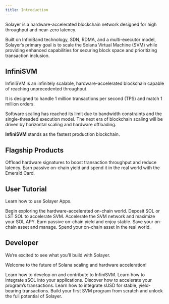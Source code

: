 ```yaml
---
title: Introduction
---
```


Solayer is a hardware-accelerated blockchain network designed for high throughput and near-zero latency. 

Built on InfiniBand technology, SDN, RDMA, and a multi-executor model, Solayer’s primary goal is to scale the Solana Virtual Machine (SVM) while providing enhanced capabilities for securing block space and prioritizing transaction inclusion.


## InfiniSVM

InfiniSVM is an infinitely scalable, hardware-accelerated blockchain capable of reaching unprecedented throughput. 

It is designed to handle 1 million transactions per second (TPS) and match 1 million orders.  

Software scaling has reached its limit due to bandwidth constraints and the single-threaded execution model. 
The next era of blockchain scaling will be driven by horizontal scaling and hardware offloading.  


**InfiniSVM** stands as the fastest production blockchain.


## Flagship Products

<CardGroup cols={2}>
  <Card
    title="sSOL & MegaValidator"
    icon="circle-nodes"
  >
    Offload hardware signatures to boost transaction throughput and reduce latency.
  </Card>
  <Card
    title="sUSD & Emerald Card"
    icon="coins"
  >
    Earn passive on-chain yield and spend it in the real world with the Emerald Card.
  </Card>
</CardGroup>


## User Tutorial

Learn how to use Solayer Apps.

<CardGroup cols={3}>
  <Card
    title="Get Started"
    icon="play"
  >
    Begin exploring the hardware-accelerated on-chain world.
  </Card>
  <Card
    title="sSOL"
    icon="coins"
  >
    Deposit SOL or LST SOL to accelerate SVM.
  </Card>
  <Card
    title="MegaValidator"
    icon="server"
  >
    Accelerate the SVM network and maximize your SOL APY.
  </Card>
  <Card
    title="sUSD"
    icon="dollar-sign"
  >
    Earn passive on-chain yield and enjoy stable.
  </Card>
  <Card
    title="Portfolio"
    icon="circle-dollar-to-slot"
  >
    Save your on-chain asset and manage.
  </Card>
  <Card
    title="Emerald Card"
    icon="credit-card"
  >
    Spend your on-chain asset in the real world.
  </Card>
</CardGroup>


## Developer

We’re excited to see what you’ll build with Solayer. 

Welcome to the future of Solana scaling and hardware acceleration!

<CardGroup cols={3}>
  <Card
    title="InfiniSVM"
    icon="microchip"
  >
    Learn how to develop on and contribute to InfiniSVM.
  </Card>
  <Card
    title="sSOL"
    icon="coins"
  >
    Learn how to integrate sSOL into your applications.
  </Card>
  <Card
    title="MegaValidator"
    icon="server"
  >
    Discover how to accelerate your program’s transactions.
  </Card>
  <Card
    title="sUSD"
    icon="dollar-sign"
  >
    Learn how to integrate sUSD for stable, yield-bearing transactions.
  </Card>
  <Card
    title="Learn SVM"
    icon="graduation-cap"
  >
    Build your first SVM program from scratch and unlock the full potential of Solayer.
  </Card>
</CardGroup>



